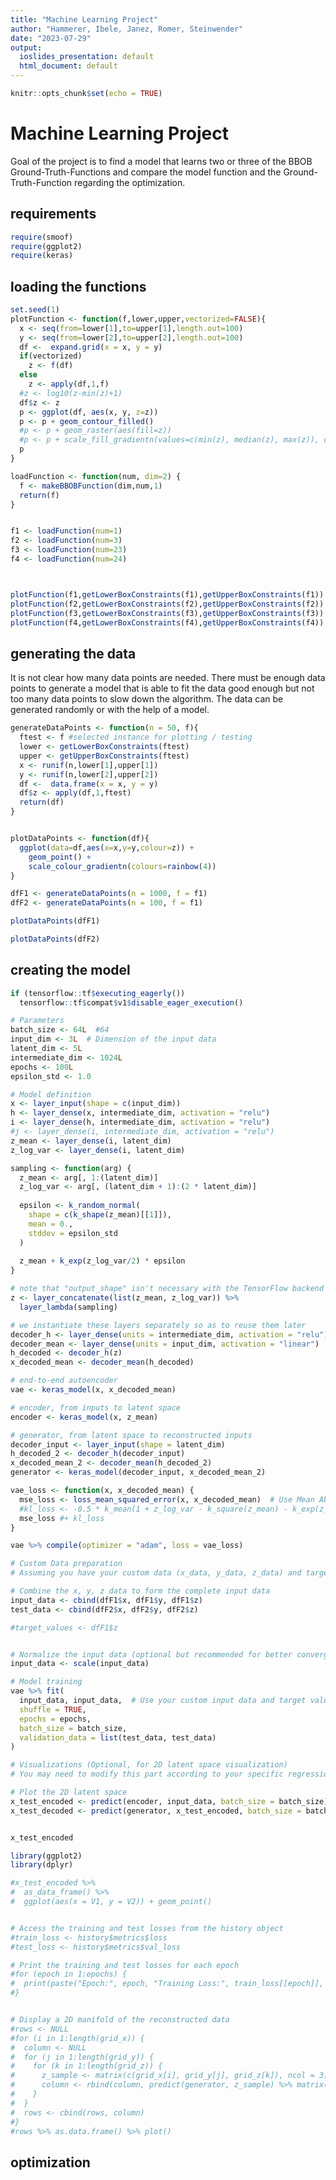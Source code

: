 ```yaml
---
title: "Machine Learning Project"
author: "Hammerer, Ibele, Janez, Romer, Steinwender"
date: "2023-07-29"
output:
  ioslides_presentation: default
  html_document: default
---
```


```r
knitr::opts_chunk$set(echo = TRUE)
```

# Machine Learning Project

Goal of the project is to find a model that learns two or three of the BBOB Ground-Truth-Functions and compare the model function and the Ground-Truth-Function regarding the optimization.

## requirements

```r
require(smoof)
require(ggplot2)
require(keras)
```

## loading the functions

```r
set.seed(1)
plotFunction <- function(f,lower,upper,vectorized=FALSE){
  x <- seq(from=lower[1],to=upper[1],length.out=100)
  y <- seq(from=lower[2],to=upper[2],length.out=100)
  df <-  expand.grid(x = x, y = y)
  if(vectorized)
    z <- f(df)
  else
    z <- apply(df,1,f)
  #z <- log10(z-min(z)+1)
  df$z <- z
  p <- ggplot(df, aes(x, y, z=z))
  p <- p + geom_contour_filled()
  #p <- p + geom_raster(aes(fill=z))
  #p <- p + scale_fill_gradientn(values=c(min(z), median(z), max(z)), colours=c("red","white","blue"))
  p
}

loadFunction <- function(num, dim=2) {
  f <- makeBBOBFunction(dim,num,1)
  return(f)
}


f1 <- loadFunction(num=1)
f2 <- loadFunction(num=3)
f3 <- loadFunction(num=23)
f4 <- loadFunction(num=24)



plotFunction(f1,getLowerBoxConstraints(f1),getUpperBoxConstraints(f1))
plotFunction(f2,getLowerBoxConstraints(f2),getUpperBoxConstraints(f2))
plotFunction(f3,getLowerBoxConstraints(f3),getUpperBoxConstraints(f3))
plotFunction(f4,getLowerBoxConstraints(f4),getUpperBoxConstraints(f4))

```

## generating the data

It is not clear how many data points are needed. There must be enough data points to generate a model that is able to fit the data good enough but not too many data points to slow down the algorithm. The data can be generated randomly or with the help of a model.

```r
generateDataPoints <- function(n = 50, f){
  ftest <- f #selected instance for plotting / testing
  lower <- getLowerBoxConstraints(ftest)
  upper <- getUpperBoxConstraints(ftest)
  x <- runif(n,lower[1],upper[1])
  y <- runif(n,lower[2],upper[2])
  df <-  data.frame(x = x, y = y)
  df$z <- apply(df,1,ftest)
  return(df)
}


plotDataPoints <- function(df){
  ggplot(data=df,aes(x=x,y=y,colour=z)) +
    geom_point() +
    scale_colour_gradientn(colours=rainbow(4))
}

dfF1 <- generateDataPoints(n = 1000, f = f1)
dfF2 <- generateDataPoints(n = 100, f = f1)

plotDataPoints(dfF1)

plotDataPoints(dfF2)


```


## creating the model

```r

if (tensorflow::tf$executing_eagerly())
  tensorflow::tf$compat$v1$disable_eager_execution()

```


```r

# Parameters
batch_size <- 64L  #64
input_dim <- 3L  # Dimension of the input data
latent_dim <- 5L
intermediate_dim <- 1024L
epochs <- 100L
epsilon_std <- 1.0

# Model definition
x <- layer_input(shape = c(input_dim))
h <- layer_dense(x, intermediate_dim, activation = "relu")
i <- layer_dense(h, intermediate_dim, activation = "relu")
#j <- layer_dense(i, intermediate_dim, activation = "relu")
z_mean <- layer_dense(i, latent_dim)
z_log_var <- layer_dense(i, latent_dim)

sampling <- function(arg) {
  z_mean <- arg[, 1:(latent_dim)]
  z_log_var <- arg[, (latent_dim + 1):(2 * latent_dim)]
  
  epsilon <- k_random_normal(
    shape = c(k_shape(z_mean)[[1]]), 
    mean = 0.,
    stddev = epsilon_std
  )
  
  z_mean + k_exp(z_log_var/2) * epsilon
}

# note that "output_shape" isn't necessary with the TensorFlow backend
z <- layer_concatenate(list(z_mean, z_log_var)) %>% 
  layer_lambda(sampling)

# we instantiate these layers separately so as to reuse them later
decoder_h <- layer_dense(units = intermediate_dim, activation = "relu")
decoder_mean <- layer_dense(units = input_dim, activation = "linear")  # Use 'linear' activation for regression
h_decoded <- decoder_h(z)
x_decoded_mean <- decoder_mean(h_decoded)

# end-to-end autoencoder
vae <- keras_model(x, x_decoded_mean)

# encoder, from inputs to latent space
encoder <- keras_model(x, z_mean)

# generator, from latent space to reconstructed inputs
decoder_input <- layer_input(shape = latent_dim)
h_decoded_2 <- decoder_h(decoder_input)
x_decoded_mean_2 <- decoder_mean(h_decoded_2)
generator <- keras_model(decoder_input, x_decoded_mean_2)

vae_loss <- function(x, x_decoded_mean) {
  mse_loss <- loss_mean_squared_error(x, x_decoded_mean)  # Use Mean Absolute Error for regression
  #kl_loss <- -0.5 * k_mean(1 + z_log_var - k_square(z_mean) - k_exp(z_log_var), axis = -1L)
  mse_loss #+ kl_loss
}

vae %>% compile(optimizer = "adam", loss = vae_loss)

# Custom Data preparation
# Assuming you have your custom data (x_data, y_data, z_data) and target values (target_values)

# Combine the x, y, z data to form the complete input data
input_data <- cbind(dfF1$x, dfF1$y, dfF1$z)
test_data <- cbind(dfF2$x, dfF2$y, dfF2$z)

#target_values <- dfF1$z


# Normalize the input data (optional but recommended for better convergence)
input_data <- scale(input_data)

# Model training
vae %>% fit(
  input_data, input_data,  # Use your custom input data and target values
  shuffle = TRUE, 
  epochs = epochs, 
  batch_size = batch_size,
  validation_data = list(test_data, test_data)
)


```


```r

# Visualizations (Optional, for 2D latent space visualization)
# You may need to modify this part according to your specific regression task.

# Plot the 2D latent space
x_test_encoded <- predict(encoder, input_data, batch_size = batch_size)
x_test_decoded <- predict(generator, x_test_encoded, batch_size = batch_size)


x_test_encoded

library(ggplot2)
library(dplyr)

#x_test_encoded %>%
#  as_data_frame() %>% 
#  ggplot(aes(x = V1, y = V2)) + geom_point()


# Access the training and test losses from the history object
#train_loss <- history$metrics$loss
#test_loss <- history$metrics$val_loss

# Print the training and test losses for each epoch
#for (epoch in 1:epochs) {
#  print(paste("Epoch:", epoch, "Training Loss:", train_loss[[epoch]], "Test Loss:", #test_loss[[epoch]]))
#}


# Display a 2D manifold of the reconstructed data
#rows <- NULL
#for (i in 1:length(grid_x)) {
#  column <- NULL
#  for (j in 1:length(grid_y)) {
#    for (k in 1:length(grid_z)) {
#      z_sample <- matrix(c(grid_x[i], grid_y[j], grid_z[k]), ncol = 3)
#      column <- rbind(column, predict(generator, z_sample) %>% matrix(ncol = input_dim))
#    }
#  }
#  rows <- cbind(rows, column)
#}
#rows %>% as.data.frame() %>% plot()


```



## optimization

```r

```
